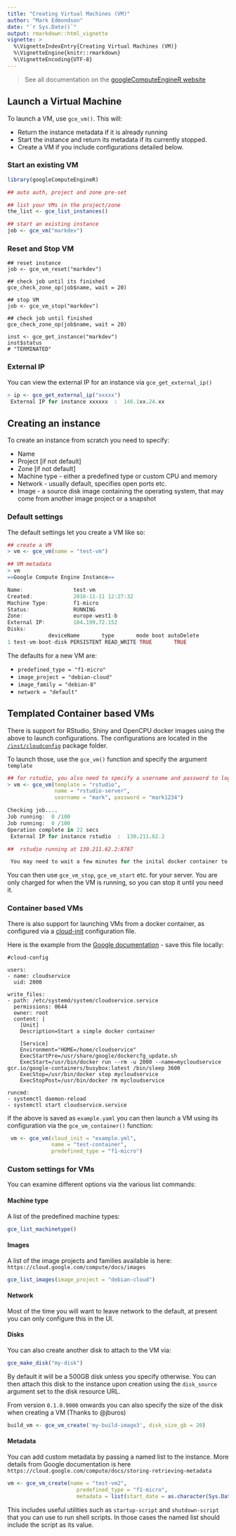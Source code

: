 ```yaml
---
title: "Creating Virtual Machines (VM)"
author: "Mark Edmondson"
date: "`r Sys.Date()`"
output: rmarkdown::html_vignette
vignette: >
  %\VignetteIndexEntry{Creating Virtual Machines (VM)}
  %\VignetteEngine{knitr::rmarkdown}
  %\VignetteEncoding{UTF-8}
---
```


> See all documentation on the [googleComputeEngineR website](https://cloudyr.github.io/googleComputeEngineR/)

## Launch a Virtual Machine

To launch a VM, use `gce_vm()`. This will:

* Return the instance metadata if it is already running
* Start the instance and return its metadata if its currently stopped.
* Create a VM if you include configurations detailed below.


### Start an existing VM

```r
library(googleComputeEngineR)

## auto auth, project and zone pre-set

## list your VMs in the project/zone
the_list <- gce_list_instances()

## start an existing instance
job <- gce_vm("markdev")

``` 

### Reset and Stop VM

```
## reset instance
job <- gce_vm_reset("markdev")
  
## check job until its finished
gce_check_zone_op(job$name, wait = 20)
  
## stop VM
job <- gce_vm_stop("markdev")
  
## check job until finished
gce_check_zone_op(job$name, wait = 20)
  
inst <- gce_get_instance("markdev")
inst$status
# "TERMINATED"  
```

### External IP

You can view the external IP for an instance via `gce_get_external_ip()`

```r
> ip <- gce_get_external_ip("xxxxx")
 External IP for instance xxxxxx  :  146.1xx.24.xx 
```

## Creating an instance

To create an instance from scratch you need to specify:

* Name
* Project [if not default]
* Zone [if not default]
* Machine type - either a predefined type or custom CPU and memory
* Network - usually default, specifies open ports etc.
* Image - a source disk image containing the operating system, that may come from another image project or a snapshot

### Default settings

The default settings let you create a VM like so:

```r
## create a VM
> vm <- gce_vm(name = "test-vm")

## VM metadata
> vm
==Google Compute Engine Instance==

Name:                test-vm
Created:             2016-11-11 12:27:32
Machine Type:        f1-micro
Status:              RUNNING
Zone:                europe-west1-b
External IP:         104.199.72.152
Disks: 
             deviceName       type       mode boot autoDelete
1 test-vm-boot-disk PERSISTENT READ_WRITE TRUE       TRUE
```

The defaults for a new VM are:

* `predefined_type = "f1-micro"`
* `image_project = "debian-cloud"`
* `image_family = "debian-8"`
* `network = "default"`

## Templated Container based VMs

There is support for RStudio, Shiny and OpenCPU docker images using the above to launch configurations.  The configurations are located in the [`/inst/cloudconfig`](https://github.com/MarkEdmondson1234/googleComputeEngineR/tree/master/inst/cloudconfig) package folder.

To launch those, use the `gce_vm()` function and specify the argument `template`

```r
## for rstudio, you also need to specify a username and password to login
> vm <- gce_vm(template = "rstudio",
               name = "rstudio-server",
               username = "mark", password = "mark1234")

Checking job....
Job running:  0 /100
Job running:  0 /100
Operation complete in 22 secs
 External IP for instance rstudio  :  130.211.62.2 

##  rstudio running at 130.211.62.2:8787 

 You may need to wait a few minutes for the inital docker container to download and install before logging in.

```

You can then use `gce_vm_stop`, `gce_vm_start` etc. for your server.  You are only charged for when the VM is running, so you can stop it until you need it.

### Container based VMs

There is also support for launching VMs from a docker container, as configured via a [cloud-init](https://cloudinit.readthedocs.io/en/latest/topics/format.html) configuration file.

Here is the example from the [Google documentation](https://cloud.google.com/compute/docs/containers/vm-image/) - save this file locally:

```
#cloud-config

users:
- name: cloudservice
  uid: 2000

write_files:
- path: /etc/systemd/system/cloudservice.service
  permissions: 0644
  owner: root
  content: |
    [Unit]
    Description=Start a simple docker container

    [Service]
    Environment="HOME=/home/cloudservice"
    ExecStartPre=/usr/share/google/dockercfg_update.sh
    ExecStart=/usr/bin/docker run --rm -u 2000 --name=mycloudservice gcr.io/google-containers/busybox:latest /bin/sleep 3600
    ExecStop=/usr/bin/docker stop mycloudservice
    ExecStopPost=/usr/bin/docker rm mycloudservice

runcmd:
- systemctl daemon-reload
- systemctl start cloudservice.service
```

If the above is saved as `example.yaml` you can then launch a VM using its configuration via the `gce_vm_container()` function:

```r
 vm <- gce_vm(cloud_init = "example.yml",
              name = "test-container",
              predefined_type = "f1-micro")

```


### Custom settings for VMs

You can examine different options via the various list commands:

#### Machine type

A list of the predefined machine types:
```r
gce_list_machinetype()
```

#### Images

A list of the image projects and families available is here: `https://cloud.google.com/compute/docs/images`
```r
gce_list_images(image_project = "debian-cloud")
```

#### Network

Most of the time you will want to leave network to the default, at present you can only configure this in the UI.

#### Disks

You can also create another disk to attach to the VM via:

```r
gce_make_disk("my-disk")
```

By default it will be a 500GB disk unless you specify otherwise. You can then attach this disk to the instance upon creation using the `disk_source` argument set to the disk resource URL.

From version `0.1.0.9000` onwards you can also specify the size of the disk when creating a VM (Thanks to @jburos)

```r
build_vm <- gce_vm_create('my-build-image3', disk_size_gb = 20)

```

#### Metadata

You can add custom metadata by passing a named list to the instance.  More details from Google documentation is here `https://cloud.google.com/compute/docs/storing-retrieving-metadata`

```r
vm <- gce_vm_create(name = "test-vm2", 
                      predefined_type = "f1-micro",
                      metadata = list(start_date = as.character(Sys.Date())))
```

This includes useful utilities such as `startup-script` and `shutdown-script` that you can use to run shell scripts.  In those cases the named list should include the script as its value.

